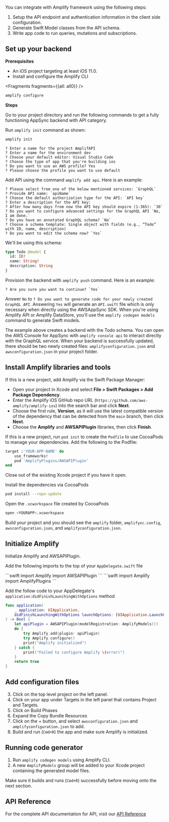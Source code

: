 You can integrate with Amplify framework using the following steps:

1. Setup the API endpoint and authentication information in the client side configuration.
2. Generate Swift Model classes from the API schema.
3. Write app code to run queries, mutations and subscriptions.

## Set up your backend

**Prerequisites**
* An iOS project targeting at least iOS 11.0.
* Install and configure the Amplify CLI


<Fragments fragments={{all: all0}} />

```bash
amplify configure
```

**Steps**

Go to your project directory and run the following commands to get a fully functioning AppSync backend with API category.

Run `amplify init` command as shown:

```bash
amplify init
```

```console
? Enter a name for the project AmplifAPI
? Enter a name for the environment dev
? Choose your default editor: Visual Studio Code
? Choose the type of app that you're building ios
? Do you want to use an AWS profile? Yes
? Please choose the profile you want to use default
```

Add API using the command `amplify add api`. Here is an example:

```console
? Please select from one of the below mentioned services: `GraphQL`
? Provide API name: `apiName`
? Choose the default authorization type for the API: `API key`
? Enter a description for the API key:
? After how many days from now the API key should expire (1-365): `30`
? Do you want to configure advanced settings for the GraphQL API `No, I am done.`
? Do you have an annotated GraphQL schema? `No`
? Choose a schema template: Single object with fields (e.g., “Todo” with ID, name, description)
? Do you want to edit the schema now? `Yes`
```

We'll be using this schema:
```graphql
type Todo @model {
  id: ID!
  name: String!
  description: String
}
```
Provision the backend with `amplify push` command. Here is an example:

```console
? Are you sure you want to continue? `Yes`
```
Answer `No` to `? Do you want to generate code for your newly created GraphQL API`.
Answering `Yes` will generate an `API.swift` file which is only necessary when directly using the AWSAppSync SDK. When you're using Amplify API or Amplify DataStore, you'll use the `amplify codegen models` command to generate Swift models.

The example above creates a backend with the Todo schema. You can open the AWS Console for AppSync with
`amplify console api` to interact directly with the GraphQL service.  When your backend is successfully updated, there should be two newly created files: `amplifyconfiguration.json` and `awsconfiguration.json` in your project folder.

## Install Amplify libraries and tools

<BlockSwitcher>

<Block name="Swift Package Manager">
If this is a new project, add Amplify via the Swift Package Manager:

- Open your project in Xcode and select **File > Swift Packages > Add Package Dependency**.
- Enter the Amplify iOS GitHub repo URL (`https://github.com/aws-amplify/amplify-ios`) into the search bar and click **Next**.
- Choose the first rule, **Version**, as it will use the latest compatible version of the dependency that can be detected from the `main` branch, then click **Next**.
- Choose the **Amplify** and **AWSAPIPlugin** libraries, then click **Finish**.

</Block>

<Block name="CocoaPods">

If this is a new project, run `pod init` to create the `Podfile` to use CocoaPods to manage your dependencies. Add the following to the Podfile:

```ruby
target :'YOUR-APP-NAME' do
    use_frameworks!
    pod 'AmplifyPlugins/AWSAPIPlugin'
end
```

Close out of the existing Xcode project if you have it open.

Install the dependencies via CocoaPods
```bash
pod install --repo-update
```

Open the `.xcworkspace` file created by CocoaPods

```bash
open <YOURAPP>.xcworkspace
```

</Block>

</BlockSwitcher>

Build your project and you should see the `amplify` folder, `amplifyxc.config`, `awsconfiguration.json`, and `amplifyconfiguration.json`.

## Initialize Amplify

Initialize Amplify and AWSAPIPlugin.

Add the following imports to the top of your `AppDelegate.swift` file

<BlockSwitcher>

<Block name="Swift Package Manager">
```swift
import Amplify
import AWSAPIPlugin
```
</Block>

<Block name="CocoaPods">
```swift
import Amplify
import AmplifyPlugins
```
</Block>

</BlockSwitcher>

Add the follow code to your AppDelegate's `application:didFinishLaunchingWithOptions` method
```swift
func application(
    _ application: UIApplication,
    didFinishLaunchingWithOptions launchOptions: [UIApplication.LaunchOptionsKey: Any]?
) -> Bool {
    let apiPlugin = AWSAPIPlugin(modelRegistration: AmplifyModels())
    do {
        try Amplify.add(plugin: apiPlugin)
        try Amplify.configure()
        print("Amplify initialized")
    } catch {
        print("Failed to configure Amplify \(error)")
    }
    return true
}
```
## Add configuration files

3. Click on the top level project on the left panel.
4. Click on your app under Targets in the left panel that contains Project and Targets.
5. Click on Build Phases
6. Expand the Copy Bundle Resources
7. Click on the + button, and select `awsconfiguration.json` and `amplifyconfiguration.json` to add.
8. Build and run (`Cmd+R`) the app and make sure Amplify is initialized.

## Running code generator

1. Run `amplify codegen models` using Amplify CLI.
2. A new `AmplifyModels` group will be added to your Xcode project containing the generated model files.

Make sure it builds and runs (`Cmd+R`) successfully before moving onto the next section.

## API Reference

For the complete API documentation for API, visit our [API Reference](https://aws-amplify.github.io/amplify-ios/docs/Classes/AmplifyAPICategory.html)
